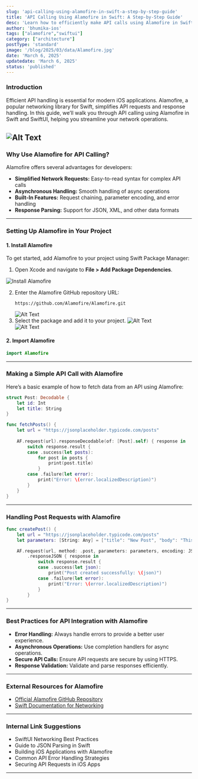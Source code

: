 ```yaml
---
slug: 'api-calling-using-alamofire-in-swift-a-step-by-step-guide'
title: 'API Calling Using Alamofire in Swift: A Step-by-Step Guide'
desc: 'Learn how to efficiently make API calls using Alamofire in Swift and SwiftUI. Explore detailed examples and best practices for seamless API integration.'
author: 'bhumika-ios'
tags: ["alamofire","swiftui"]
category: ["architecture"]
postType: 'standard'
image: '/blog/2025/03/data/Alamofire.jpg'
date: 'March 6, 2025'
updatedate: 'March 6, 2025'
status: 'published'
---
```


### **Introduction**  
Efficient API handling is essential for modern iOS applications. Alamofire, a popular networking library for Swift, simplifies API requests and response handling. In this guide, we’ll walk you through API calling using Alamofire in Swift and SwiftUI, helping you streamline your network operations.  

![Alt Text](/blog/2025/03/data/Alamofire.jpg)
---

### **Why Use Alamofire for API Calling?**  
Alamofire offers several advantages for developers:  

- **Simplified Network Requests:** Easy-to-read syntax for complex API calls  
- **Asynchronous Handling:** Smooth handling of async operations  
- **Built-In Features:** Request chaining, parameter encoding, and error handling  
- **Response Parsing:** Support for JSON, XML, and other data formats  

---

### **Setting Up Alamofire in Your Project**  

#### **1. Install Alamofire**  
To get started, add Alamofire to your project using Swift Package Manager:  

1. Open Xcode and navigate to **File > Add Package Dependencies**.  

![Install Alamofire](/blog/2025/03/data/AF.jpg)

2. Enter the Alamofire GitHub repository URL:  
   ```
   https://github.com/Alamofire/Alamofire.git
   ```
   ![Alt Text](/blog/2025/03/data/AF2.jpg)
3. Select the package and add it to your project.
![Alt Text](/blog/2025/03/data/AF3.jpg)  
![Alt Text](/blog/2025/03/data/AF4.jpg)


#### **2. Import Alamofire**  
```swift
import Alamofire
```

---

### **Making a Simple API Call with Alamofire**  
Here’s a basic example of how to fetch data from an API using Alamofire:  

```swift
struct Post: Decodable {
    let id: Int
    let title: String
}

func fetchPosts() {
    let url = "https://jsonplaceholder.typicode.com/posts"
    
    AF.request(url).responseDecodable(of: [Post].self) { response in
        switch response.result {
        case .success(let posts):
            for post in posts {
                print(post.title)
            }
        case .failure(let error):
            print("Error: \(error.localizedDescription)")
        }
    }
}
```

---

### **Handling Post Requests with Alamofire**  

```swift
func createPost() {
    let url = "https://jsonplaceholder.typicode.com/posts"
    let parameters: [String: Any] = ["title": "New Post", "body": "This is a test post"]

    AF.request(url, method: .post, parameters: parameters, encoding: JSONEncoding.default)
        .responseJSON { response in
            switch response.result {
            case .success(let json):
                print("Post created successfully: \(json)")
            case .failure(let error):
                print("Error: \(error.localizedDescription)")
            }
        }
}
```

---

### **Best Practices for API Integration with Alamofire**  

- **Error Handling:** Always handle errors to provide a better user experience.  
- **Asynchronous Operations:** Use completion handlers for async operations.  
- **Secure API Calls:** Ensure API requests are secure by using HTTPS.  
- **Response Validation:** Validate and parse responses efficiently.  

---

### **External Resources for Alamofire**  

- [Official Alamofire GitHub Repository](https://github.com/Alamofire/Alamofire)  
- [Swift Documentation for Networking](https://developer.apple.com/documentation/foundation/urlsession)  

---

### **Internal Link Suggestions**  
- SwiftUI Networking Best Practices  
- Guide to JSON Parsing in Swift  
- Building iOS Applications with Alamofire  
- Common API Error Handling Strategies  
- Securing API Requests in iOS Apps  

---